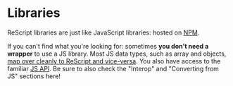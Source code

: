 # Libraries

ReScript libraries are just like JavaScript libraries: hosted on [NPM](http://npmjs.com).

If you can't find what you're looking for: sometimes **you don't need a wrapper** to use a JS library. Most JS data types, such as array and objects, [map over cleanly to ReScript and vice-versa](/docs/reason-compiler/latest/common-data-types). You also have access to the familiar [JS API](/apis/javascript/latest/js). Be sure to also check the "Interop" and "Converting from JS" sections here!
